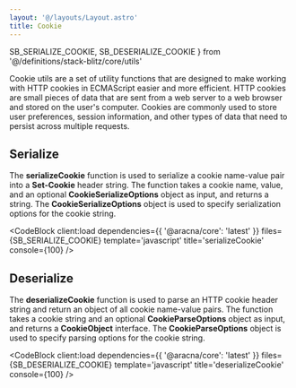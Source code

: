 ```yaml
---
layout: '@/layouts/Layout.astro'
title: Cookie
---
```


  SB_SERIALIZE_COOKIE,
  SB_DESERIALIZE_COOKIE
} from '@/definitions/stack-blitz/core/utils'

Cookie utils are a set of utility functions that are designed to make working with HTTP cookies in ECMAScript easier and more efficient. HTTP cookies are small pieces of data that are sent from a web server to a web browser and stored on the user's computer. Cookies are commonly used to store user preferences, session information, and other types of data that need to persist across multiple requests.

## Serialize

The **serializeCookie** function is used to serialize a cookie name-value pair into a **Set-Cookie** header string. The function takes a cookie name, value, and an optional **CookieSerializeOptions** object as input, and returns a string. The **CookieSerializeOptions** object is used to specify serialization options for the cookie string.

<CodeBlock
  client:load
  dependencies={{ '@aracna/core': 'latest' }}
  files={SB_SERIALIZE_COOKIE}
  template='javascript'
  title='serializeCookie'
  console={100}
/>

## Deserialize

The **deserializeCookie** function is used to parse an HTTP cookie header string and return an object of all cookie name-value pairs. The function takes a cookie string and an optional **CookieParseOptions** object as input, and returns a **CookieObject** interface. The **CookieParseOptions** object is used to specify parsing options for the cookie string.

<CodeBlock
  client:load
  dependencies={{ '@aracna/core': 'latest' }}
  files={SB_DESERIALIZE_COOKIE}
  template='javascript'
  title='deserializeCookie'
  console={100}
/>

